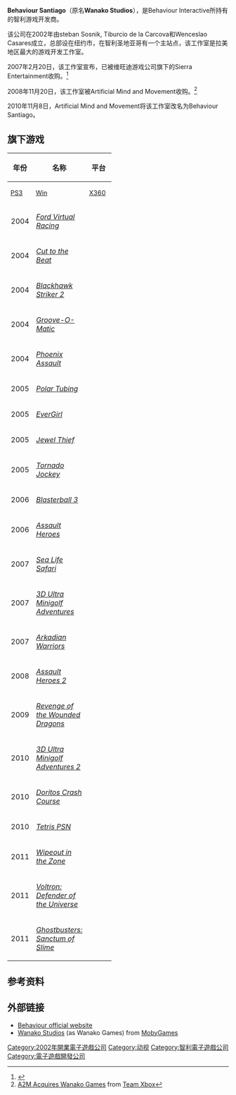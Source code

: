 '''Behaviour Santiago'''（原名'''Wanako Studios'''），是Behaviour Interactive所持有的智利游戏开发商。

该公司在2002年由steban Sosnik, Tiburcio de la Carcova和Wenceslao Casares成立，总部设在纽约市，在智利圣地亚哥有一个主站点，该工作室是拉美地区最大的游戏开发工作室。

2007年2月20日，该工作室宣布，已被维旺迪游戏公司旗下的Sierra Entertainment收购。<ref>{{Citation | last = Boyer | first = Brandon | title = Vivendi Acquires Wanako Games | url = http://www.gamasutra.com/php-bin/news_index.php?story=12826 | accessdate = 2007-02-20 | publisher = [[Gamasutra|Gamasutra]] | archive-date = 2007-02-23 | archive-url = https://web.archive.org/web/20070223042153/http://www.gamasutra.com/php-bin/news_index.php?story=12826 | dead-url = no }}</ref>

2008年11月20日，该工作室被Artificial Mind and Movement收购。<ref>[http://news.teamxbox.com/xbox/18221/A2M-Acquires-Wanako-Games/ A2M Acquires Wanako Games] {{Wayback|url=http://news.teamxbox.com/xbox/18221/A2M-Acquires-Wanako-Games/ |date=20121226010654 }} from [[Team_Xbox|Team Xbox]]</ref>

2010年11月8日，Artificial Mind and Movement将该工作室改名为Behaviour Santiago。

== 旗下游戏 ==

{| class="wikitable"
! rowspan="2" | 年份
! rowspan="2" | 名称
! colspan="3" | 平台
|-
! style="width:3em; font-size:90%" | [[PlayStation_3|PS3]]
! style="width:3em; font-size:90%" | [[Microsoft_Windows|Win]]
! style="width:3em; font-size:90%" | [[Xbox_360|X360]]
|-
| 2004
| ''[[Ford_Virtual_Racing|Ford Virtual Racing]]''
| {{No}}
| {{Yes}}
| {{No}}
|-
| 2004
| ''[[Cut_to_the_Beat|Cut to the Beat]]''
| {{No}}
| {{Yes}}
| {{No}}
|-
| 2004
| ''[[Blackhawk_Striker_2|Blackhawk Striker 2]]''
| {{No}}
| {{Yes}}
| {{No}}
|-
| 2004
| ''[[Groove-O-Matic|Groove-O-Matic]]''
| {{No}}
| {{Yes}}
| {{No}}
|-
| 2004
| ''[[Phoenix_Assault|Phoenix Assault]]''
| {{No}}
| {{Yes}}
| {{No}}
|-
| 2005
| ''[[Polar_Tubing|Polar Tubing]]''
| {{No}}
| {{Yes}}
| {{No}}
|-
| 2005
| ''[[EverGirl|EverGirl]]''
| {{No}}
| {{Yes}}
| {{No}}
|-
| 2005
| ''[[Jewel_Thief|Jewel Thief]]''
| {{No}}
| {{Yes}}
| {{No}}
|-
| 2005
| ''[[Tornado_Jockey|Tornado Jockey]]''
| {{No}}
| {{Yes}}
| {{No}}
|-
| 2006
| ''[[Blasterball_3|Blasterball 3]]''
| {{No}}
| {{Yes}}
| {{No}}
|-
| 2006
| ''[[Assault_Heroes|Assault Heroes]]''
| {{Yes}}
| {{Yes}}
| {{Yes}}
|-
| 2007
| ''[[Sea_Life_Safari|Sea Life Safari]]''
| {{No}}
| {{Yes}}
| {{Yes}}
|-
| 2007
| ''[[3D_Ultra_Minigolf_Adventures|3D Ultra Minigolf Adventures]]''
| {{No}}
| {{Yes}}
| {{Yes}}
|-
| 2007
| ''[[Arkadian_Warriors|Arkadian Warriors]]''
| {{No}}
| {{Yes}}
| {{Yes}}
|-
| 2008
| ''[[Assault_Heroes_2|Assault Heroes 2]]''
| {{No}}
| {{Yes}}
| {{Yes}}
|-
| 2009
| ''[[Revenge_of_the_Wounded_Dragons|Revenge of the Wounded Dragons]]''
| {{Yes}}
| {{No}}
| {{No}}
|-
| 2010
| ''[[3D_Ultra_Minigolf_Adventures#3D_Ultra_Mini_Golf_Adventures_2|3D Ultra Minigolf Adventures 2]]''
| {{Yes}}
| {{No}}
| {{Yes}}
|-
| 2010
| ''[[Doritos_Crash_Course|Doritos Crash Course]]''
| {{No}}
| {{No}}
| {{Yes}}
|-
| 2010
| ''[[Tetris_PSN|Tetris PSN]]''
| {{Yes}}
| {{No}}
| {{No}}
|-
| 2011
| ''[[Wipeout_in_the_Zone|Wipeout in the Zone]]''
| {{No}}
| {{No}}
| {{Yes}}
|-
| 2011
| ''[[Voltron:_Defender_of_the_Universe|Voltron: Defender of the Universe]]''
| {{Yes}}
| {{No}}
| {{Yes}}
|-
| 2011
| ''[[Ghostbusters:_Sanctum_of_Slime|Ghostbusters: Sanctum of Slime]]''
| {{Yes}}
| {{Yes}}
| {{Yes}}
|}

== 参考资料 ==
{{reflist}}

== 外部链接 ==

* [https://web.archive.org/web/20131224013845/http://www.bhvr.com/en/ Behaviour official website]
* [http://www.mobygames.com/company/wanako-studios-ltd Wanako Studios]{{Wayback|url=http://www.mobygames.com/company/wanako-studios-ltd |date=20151209221742 }} (as Wanako Games) from [[MobyGames|MobyGames]]

{{动视}}

{{DEFAULTSORT:Behaviour Santiago}}
[[Category:2002年開業電子遊戲公司|Category:2002年開業電子遊戲公司]]
[[Category:动视|Category:动视]]
[[Category:智利電子遊戲公司|Category:智利電子遊戲公司]]
[[Category:電子遊戲開發公司|Category:電子遊戲開發公司]]